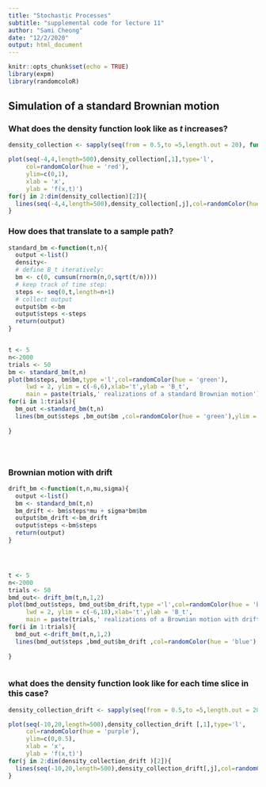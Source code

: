 ```yaml
---
title: "Stochastic Processes"
subtitle: "supplemental code for lecture 11"
author: "Sami Cheong"
date: "12/2/2020"
output: html_document
---
```

```r
knitr::opts_chunk$set(echo = TRUE)
library(expm)
library(randomcoloR)

```

## Simulation of a standard Brownian motion 

### What does the density function look like as $t$ increases?

```r


density_collection <- sapply(seq(from = 0.5,to =5,length.out = 20), function(x){dnorm(seq(from = -4,to =4,length.out = 500),0,x)})

plot(seq(-4,4,length=500),density_collection[,1],type='l',
     col=randomColor(hue = 'red'),
     ylim=c(0,1),
     xlab = 'x',
     ylab = 'f(x,t)')
for(j in 2:dim(density_collection)[2]){
  lines(seq(-4,4,length=500),density_collection[,j],col=randomColor(hue = 'red'))  
}

```


### How does that translate to a sample path?


```r

standard_bm <-function(t,n){
  output <-list()
  density<-
  # define B_t iteratively:
  bm <- c(0, cumsum(rnorm(n,0,sqrt(t/n))))
  # keep track of time step:
  steps <- seq(0,t,length=n+1)
  # collect output
  output$bm <-bm
  output$steps <-steps
  return(output)
}


t <- 5
n<-2000
trials <- 50
bm <- standard_bm(t,n)
plot(bm$steps, bm$bm,type ='l',col=randomColor(hue = 'green'),
     lwd = 2, ylim = c(-6,6),xlab='t',ylab = 'B_t',
     main = paste(trials,' realizations of a standard Brownian motion'))
for(i in 1:trials){
  bm_out <-standard_bm(t,n)
  lines(bm_out$steps ,bm_out$bm ,col=randomColor(hue = 'green'),ylim = c(-6,6))
  
}





```


### Brownian motion with drift

```r

drift_bm <-function(t,n,mu,sigma){
  output <-list()
  bm <- standard_bm(t,n) 
  bm_drift <- bm$steps*mu + sigma*bm$bm
  output$bm_drift <-bm_drift
  output$steps <-bm$steps
  return(output)
}




t <- 5
n<-2000
trials <- 50
bmd_out<- drift_bm(t,n,1,2)
plot(bmd_out$steps, bmd_out$bm_drift,type ='l',col=randomColor(hue = 'blue'),
     lwd = 2, ylim = c(-6,18),xlab='t',ylab = 'B_t',
     main = paste(trials,' realizations of a Brownian motion with drift (m = 1, s =2)'))
for(i in 1:trials){
  bmd_out <-drift_bm(t,n,1,2)
  lines(bmd_out$steps ,bmd_out$bm_drift ,col=randomColor(hue = 'blue'),ylim = c(-6,18))
  
}



```


### what does the density function look like for each time slice in this case?

```r


density_collection_drift <- sapply(seq(from = 0.5,to =5,length.out = 20), function(x){dnorm(seq(from = -10,to =20,length.out = 500),x,2*x)})

plot(seq(-10,20,length=500),density_collection_drift [,1],type='l',
     col=randomColor(hue = 'purple'),
     ylim=c(0,0.5),
     xlab = 'x',
     ylab = 'f(x,t)')
for(j in 2:dim(density_collection_drift )[2]){
  lines(seq(-10,20,length=500),density_collection_drift[,j],col=randomColor(hue = 'purple'))  
}

```